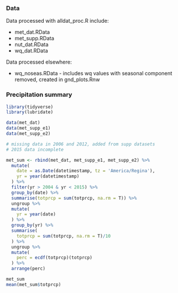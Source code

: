 ### Data

Data processed with alldat_proc.R include:

* met_dat.RData
* met_supp.RData
* nut_dat.RData
* wq_dat.RData

Data processed elsewhere:

* wq_noseas.RData - includes wq values with seasonal component removed, created in gnd_plots.Rnw

### Precipitation summary

```r
library(tidyverse)
library(lubridate)

data(met_dat)
data(met_supp_e1)
data(met_supp_e2)

# missing data in 2006 and 2012, added from supp datasets
# 2015 data incomplete

met_sum <- rbind(met_dat, met_supp_e1, met_supp_e2) %>% 
  mutate(
    date = as.Date(datetimestamp, tz = 'America/Regina'),
    yr = year(datetimestamp)
  ) %>% 
  filter(yr > 2004 & yr < 2015) %>% 
  group_by(date) %>% 
  summarise(totprcp = sum(totprcp, na.rm = T)) %>% 
  ungroup %>% 
  mutate(
    yr = year(date)
  ) %>% 
  group_by(yr) %>% 
  summarise(
    totprcp = sum(totprcp, na.rm = T)/10
  ) %>% 
  ungroup %>% 
  mutate(
    perc = ecdf(totprcp)(totprcp)
  ) %>% 
  arrange(perc)

met_sum  
mean(met_sum$totprcp)
```

